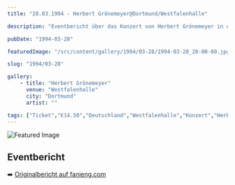 ```yaml
---
title: "28.03.1994 - Herbert Grönemeyer@Dortmund/Westfalenhalle"

description: "Eventbericht über das Konzert von Herbert Grönemeyer in der Westfalenhalle Dortmund am 28.03.1994."

pubDate: "1994-03-28"

featuredImage: "/src/content/gallery/1994/03-28/1994-03-28_20-00-00.jpg"

slug: "1994/03-28"

gallery:
    - title: "Herbert Grönemeyer"
      venue: "Westfalenhalle"
      city: "Dortmund"
      artist: ""

tags: ["Ticket","€14.50","Deutschland","Westfalenhalle","Konzert","Herbert Grönemeyer","Dortmund","1994"]
---
```


![Featured Image](/src/content/gallery/1994/03-28/1994-03-28_20-00-00.jpg)

## Eventbericht

➡️ [Originalbericht auf fanieng.com](https://fanieng.com/1994/03-28/1994-03-28-herbert-groenemeyer-dortmund-westfalenhalle)
